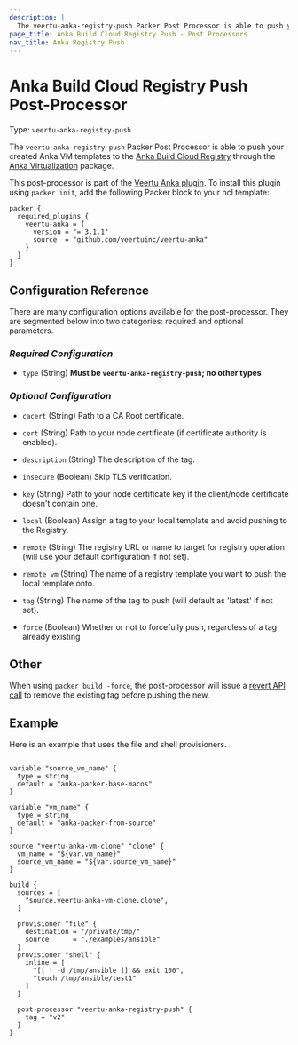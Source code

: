 ```yaml
---
description: |
  The veertu-anka-registry-push Packer Post Processor is able to push your created VM template to the Anka Build Cloud Registry.
page_title: Anka Build Cloud Registry Push - Post Processors
nav_title: Anka Registry Push
---
```


# Anka Build Cloud Registry Push Post-Processor

Type: `veertu-anka-registry-push`

The `veertu-anka-registry-push` Packer Post Processor is able to push your created Anka VM templates to the [Anka Build Cloud Registry](https://veertu.com/anka-build/) through the [Anka Virtualization](https://veertu.com/technology/) package.

This post-processor is part of the [Veertu Anka plugin](https://github.com/veertuinc/packer-plugin-veertu-anka). To install this plugin using `packer init`, add the following Packer block to your hcl template:

```hcl
packer {
  required_plugins {
    veertu-anka = {
      version = "= 3.1.1"
      source  = "github.com/veertuinc/veertu-anka"
    }
  }
}
```

## Configuration Reference

There are many configuration options available for the post-processor. They are
segmented below into two categories: required and optional parameters.

### _**Required Configuration**_

* `type` (String) **Must be `veertu-anka-registry-push`; no other types**

### _**Optional Configuration**_

* `cacert` (String) Path to a CA Root certificate.

* `cert` (String) Path to your node certificate (if certificate authority is enabled).

* `description` (String) The description of the tag.

* `insecure` (Boolean) Skip TLS verification.

* `key` (String) Path to your node certificate key if the client/node certificate doesn't contain one.

* `local` (Boolean) Assign a tag to your local template and avoid pushing to the Registry.

* `remote` (String) The registry URL or name to target for registry operation (will use your default configuration if not set).

* `remote_vm` (String) The name of a registry template you want to push the local template onto.

* `tag` (String) The name of the tag to push (will default as 'latest' if not set).

* `force` (Boolean) Whether or not to forcefully push, regardless of a tag already existing

## Other 

When using `packer build -force`, the post-processor will issue a [revert API call](https://docs.veertu.com/anka/anka-build-cloud/working-with-registry-and-api/#revert) to remove the existing tag before pushing the new.

## Example

Here is an example that uses the file and shell provisioners.

```hcl

variable "source_vm_name" {
  type = string
  default = "anka-packer-base-macos"
}

variable "vm_name" {
  type = string
  default = "anka-packer-from-source"
}

source "veertu-anka-vm-clone" "clone" {
  vm_name = "${var.vm_name}"
  source_vm_name = "${var.source_vm_name}"
}

build {
  sources = [
    "source.veertu-anka-vm-clone.clone",
  ]
  
  provisioner "file" {
    destination = "/private/tmp/"
    source      = "./examples/ansible"
  }
  provisioner "shell" {
    inline = [
      "[[ ! -d /tmp/ansible ]] && exit 100",
      "touch /tmp/ansible/test1"
    ]
  }

  post-processor "veertu-anka-registry-push" {
    tag = "v2"
  }
}

```
